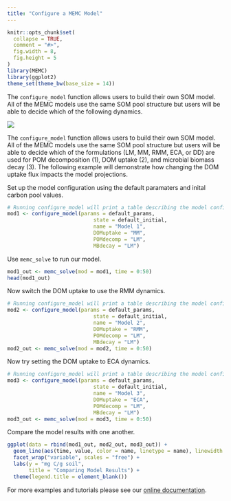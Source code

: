 ```yaml
---
title: "Configure a MEMC Model"
---
```


```r
knitr::opts_chunk$set(
  collapse = TRUE,
  comment = "#>", 
  fig.width = 8, 
  fig.height = 5
)
library(MEMC)
library(ggplot2)
theme_set(theme_bw(base_size = 14))
```


The `configure_model` function allows users to build their own SOM model. All of the MEMC models use the same SOM pool structure but users will be able to decide which of the following dynamics.

![](pool_structure.png)

The `configure_model` function allows users to build their own SOM model. All of the MEMC models use the same SOM pool structure but users will be able to decide which of the formulations (LM, MM, RMM, ECA, or DD) are used for POM decomposition (1), DOM uptake (2), and microbial biomass decay (3). The following example will demonstrate how changing the DOM uptake flux impacts the model projections. 

Set up the model configuration using the default paramaters and inital carbon pool values. 




```r
# Running configure_model will print a table describing the model configuration. 
mod1 <- configure_model(params = default_params, 
                            state = default_initial, 
                            name = "Model 1", 
                            DOMuptake = "MM", 
                            POMdecomp = "LM", 
                            MBdecay = "LM")
```


Use `memc_solve` to run our model. 

```r
mod1_out <- memc_solve(mod = mod1, time = 0:50)
head(mod1_out)
```


Now switch the DOM uptake to use the RMM dynamics. 

```r
# Running configure_model will print a table describing the model configuration. 
mod2 <- configure_model(params = default_params, 
                            state = default_initial, 
                            name = "Model 2", 
                            DOMuptake = "RMM", 
                            POMdecomp = "LM", 
                            MBdecay = "LM")
mod2_out <- memc_solve(mod = mod2, time = 0:50)
```


Now try setting the DOM uptake to ECA dynamics. 


```r
# Running configure_model will print a table describing the model configuration. 
mod3 <- configure_model(params = default_params, 
                            state = default_initial, 
                            name = "Model 3", 
                            DOMuptake = "ECA", 
                            POMdecomp = "LM", 
                            MBdecay = "LM")
mod3_out <- memc_solve(mod = mod3, time = 0:50)
```


Compare the model results with one another. 


```r
ggplot(data = rbind(mod1_out, mod2_out, mod3_out)) + 
  geom_line(aes(time, value, color = name, linetype = name), linewidth = 0.75) + 
  facet_wrap("variable", scales = "free") + 
  labs(y = "mg C/g soil", 
       title = "Comparing Model Results") +
  theme(legend.title = element_blank())
```


For more examples and tutorials please see our [online documentation](https://microbial-explicit-model.github.io/MEMC/).


